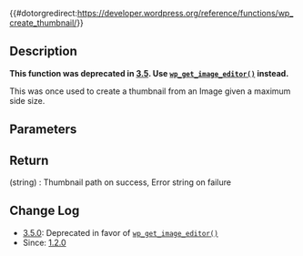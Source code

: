 {{#dotorgredirect:https://developer.wordpress.org/reference/functions/wp_create_thumbnail/}}

{{Deprecated}}

== Description ==

'''This function was deprecated in [[Version_3.5|3.5]]. Use <tt>[[Function_Reference/wp_get_image_editor|wp_get_image_editor()]]</tt> instead.'''

This was once used to create a thumbnail from an Image given a maximum side size.

== Parameters ==

{{Parameter|$file|mixed| Filename of the original image, Or attachment id.|required}}
{{Parameter|$max_side|integer|Maximum length of a single side for the thumbnail.|required}}
{{Parameter|$deprecated|mixed|Function was never used}}

== Return ==

; (string) : Thumbnail path on success, Error string on failure

== Change Log ==
* [[Version_3.5|3.5.0]]: Deprecated in favor of <tt>[[Function_Reference/wp_get_image_editor|wp_get_image_editor()]]</tt>
* Since: [[Version_1.2|1.2.0]]